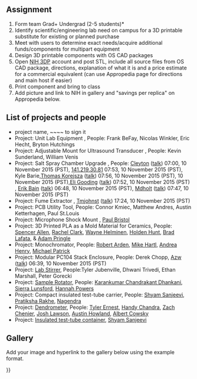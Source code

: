 {{777}}

==Assignment==
# Form team Grad+ Undergrad (2-5 students)*
# Identify scientific/engineering lab need on campus for a 3D printable substitute for existing or planned purchase
# Meet with users to determine exact needs/acquire additional funds/components for multipart equipment
# Design 3D printable components with OS CAD packages
# Open [http://3dprint.nih.gov/ NIH 3DP] account and post STL, include all source files from OS CAD package, directions, explanation of what it is and a price estimate for a commercial equivalent (can use Appropedia page for directions and main host if easier)
# Print component and bring to class
# Add picture and link to NIH in gallery and "savings per replica" on Appropedia below.

==List of projects and people==
* project name, <nowiki>~~~~</nowiki> to sign it 
*Project: Unit Lab Equipment , People: Frank BeFay, Nicolas Winkler, Eric Hecht, Bryton Hutchings
*Project: Adjustable Mount for Ultrasound Transducer , People: Kevin Sunderland, William Venis 
*Project: Salt Spray Chamber Upgrade , People: [[User:Cleyton|Cleyton]] ([[User talk:Cleyton|talk]]) 07:00, 10 November 2015 (PST), [[Special:Contributions/141.219.30.81|141.219.30.81]] 07:53, 10 November 2015 (PST), Kyle Barie,[[User:Thomas Korejsza|Thomas Korejsza]] ([[User talk:Thomas Korejsza|talk]]) 07:56, 10 November 2015 (PST), 10 November 2015 (PST),[[User:Eli Gooding|Eli Gooding]] ([[User talk:Eli Gooding|talk]]) 07:52, 10 November 2015 (PST) , [[User:Erik Bain|Erik Bain]] ([[User talk:Erik Bain|talk]]) 06:48, 10 November 2015 (PST), [[User:Mdholt|Mdholt]] ([[User talk:Mdholt|talk]]) 07:47, 10 November 2015 (PST)
*Project: Fume Extractor , [[User:Tmjohnst|Tmjohnst]] ([[User talk:Tmjohnst|talk]]) 17:24, 10 November 2015 (PST) 
*Project: PCB Utility Tool, People: Connor Kmiec, Matthew Andres, Austin Ketterhagen, Paul St.Louis
*Project: Microphone Shock Mount  , [http://www.appropedia.org/User:tacopaul11 Paul Bristol] 
*Project: 3D Printed PLA as a Mold Material for Ceramics, People: [[User:Swallen|Spencer Allen]], [[User:Raclark|Rachel Clark]], [[User:WayneHelminen|Wayne Helminen]], [[User:Hjhunt|Holden Hunt]], [[User:Bllafata|Brad Lafata]], & [[User:Ampringl|Adam Pringle]]
*Project: Monochromator, People: [[User:robertarden|Robert Arden]], [[User:Mikehartl|Mike Hartl]], [[User:Akhenry|Andrea Henry]], [[User:Michaelpatrick|Michael Patrick]]
*Project: Modular PC104 Stack Enclosure, People: Derek Chopp, [[User:Azw|Azw]] ([[User talk:Azw|talk]]) 06:39, 10 November 2015 (PST)
*Project: [http://3dprint.nih.gov/discover/3dpx-002142 Lab Stirrer], People:Tyler Jubenville, Dhwani Trivedi, Ethan Marshall, Peter Gorecki
*Project: [http://www.appropedia.org/Sample_Rotator Sample Rotator], People: [[User:Karan|Karankumar Chandrakant Dhankani]], [[User:Sklunsfo|Sierra Lunsford]], [[User:Hdpowers|Hannah Powers]]
*Project: Compact insulated test-tube carrier, People: [[User:Shyam|Shyam Sanjeevi]], [[User:Pratiksha|Pratiksha Rakhe]], [[User:Ngtanike|Nagendra]]
*Project: [http://3dprint.nih.gov/discover/3dpx-002151 Dendrometer], People: [[User:tdernest|Tyler Ernest]], [[User:Handychandra7|Handy Chandra]], [[User:zmchenie|Zach Chenier]], [[User:jclawson|Josh Lawson]], [[User:AustinHowland|Austin Howland]], [[User:Afcowsky|Albert Cowsky]]
*Project: [http://www.appropedia.org/Insulated_test-tube_container Insulated test-tube container], [[User:Shyam|Shyam Sanjeevi]]

==Gallery==
Add your image and hyperlink to the gallery below using the example format.


{{Gallery
|width=180
|height=135
|title= Adjustable Ultrasound Clamp
|lines=4
|Image:finger1.png | Finger 1
|Image:finger2.png | Finger 2
|Image:base_stand.png | Base
|Image:rod_connector.png | Rod connector
|Image:mold1.png | Mold for finger 1
|Image:mold2.png | Mold for finger 2
|Image: screw_and_nut.png | Screw and Nut
|Image:clamp2.jpg|[http://3dprint.nih.gov/discover/3dpx-002166 NIH]
}}

{{Gallery
|width=180
|height=135
|title= Unit Lab Tools
|lines=4
|Image:BeakerClamp.png|[http://3dprint.nih.gov/discover/3dpx-002153 Beaker Clamp]
|Image:Unitops.PNG|[http://3dprint.nih.gov/discover/3dpx-002165 Grinding Disc]
|Image:ClutchDisk.PNG|[http://3dprint.nih.gov/discover/3dpx-002172 Clutch Disk]
|Image:DogBone.jpg|[http://3dprint.nih.gov/discover/3dpx-002165 Tensile Strength Cutting Guide for 'Dog Bone' Samples]
}}


{{Gallery
|width=180
|height=135
|title= Salt Spray Chamber Upgrade
|lines=6
|Image:Nozzle_clamp.PNG|[http://3dprint.nih.gov/discover/3dpx-002137 Nozzle Clamp]
|Image:Insulation_bracket.PNG|[http://3dprint.nih.gov/discover/3DPX-002169 Insulation Bracket]
|Image:Coupon_rack.PNG|[http://3dprint.nih.gov/discover/3dpx-002139 Coupon Rack]
|Image:Hood_prop.PNG|[http://3dprint.nih.gov/discover/3dpx-002150 Hood Props]
|Image:Chamber_drain.png|[http://3dprint.nih.gov/discover/3DPX-002161 Chamber Drain]
|Image:Before_chamber.jpg|[http://www.appropedia.org/Open_Source_Salt_Spray_Chamber#Design Salt Spray Chamber]

}}
{{Gallery
|width=180
|height=135
|title= Lab Stirrer
|lines=5
|Image:StirrerClamp.PNG|[Stirrer Clamp]
|Image:LabStirrerTitle.PNG|[http://3dprint.nih.gov/discover/3dpx-002142 Lab Stirrer NIH]
|Image:StirrerBlade.PNG|[Stirrer Blades]
|Image:StirrerCase.PNG|[Stirrer Case]
|Image:StirrerBase.PNG|[Stirrer Base]
|{{#widget:YouTube|id=scO3TfGmnTk}}
}}

{{Gallery
|width=180
|height=135
|title= Dendrometer
|lines=4
|Image:Tube_Image.PNG| Dendrometer Tube
|Image:IMG_20151110_095304616.jpg|[http://3dprint.nih.gov/discover/3dpx-002151 Dendrometer NIH]
|Image:Hinge_Part_1_Image.PNG| Hinge Piece 1
|Image:Hinge_Part_2_Image.PNG| Hinge Piece 2
}}

{{Gallery
|width=180
|height=135
|title= PCB Utility Tool
|lines=4
|Image:PCB_title.png|[http://3dprint.nih.gov/discover/3dpx-002160 PCB Utility Tool NIH]
|Image:base.jpeg| Base
|Image:alligator_Clip.jpeg| Alligator Clip Attachment
|Image:splitter.jpeg| 1 to 3 splitter
|Image:chained.jpeg| Chain of Joints
|Image:vise.jpeg| Vise attachment
|Image:magnet.jpeg| Magnet Attachment
|Image:light.jpeg| Light Attachment
|Image:glass.jpeg| Magnifying Glass Attachment
|Image:PCB_title.png|[[PCB Utility Tool]]
}}

{{Gallery
|width=180
|height=180
|title= Fume Extractor
|lines=2
|Image:FumeExtractor.jpg|[http://3dprint.nih.gov/discover/3dpx-002178 Fume Extractor NIH]
|Image:fumebox_box.png| [http://www.appropedia.org/Open_Source_Fume_Extractor Fume Box (Appropedia Page)]
|Image:fumebox_front_plate.png| Front Plate
}}

{{Gallery
|width=180
|height=135
|title= [[Sample Rotator]]
|Image:Main Shaft.JPEG|[http://3dprint.nih.gov/discover/3dpx-002168 Main Shaft NIH]
|Image:Side Pillar.JPEG|[http://3dprint.nih.gov/discover/3dpx-002168 Side Pillar NIH]
|Image:Motor Pillar.JPEG|[http://3dprint.nih.gov/discover/3dpx-002168 Motor Pillar NIH]
|Image:Side Base.JPEG|[http://3dprint.nih.gov/discover/3dpx-002168 Side Base NIH]
|Image:Thumb Screw.JPEG|[http://3dprint.nih.gov/discover/3dpx-002168 Thumb Screw NIH]
|Image:Wing.JPEG|[http://3dprint.nih.gov/discover/3dpx-002168 Snap Fit NIH]
|Image:Snap.JPEG|[http://3dprint.nih.gov/discover/3dpx-002168 Snap NIH]
|Image:Snap Holder.JPEG|[http://3dprint.nih.gov/discover/3dpx-002168 Motor Base NIH]
|Image:Motor Base.JPEG|[http://3dprint.nih.gov/discover/3dpx-002168 Wing NIH]
|Image:FinalModel.JPEG|[Final Model]
}}

{{Gallery
|width=180
|height=135
|title= 3D Printed PLA as a Mold Material for Ceramics
|lines=4
|Image:ClayNozzle.jpg|[http://3dprint.nih.gov/discover/3dpx-002155 Pre-fired Nozzle NIH]
|Image:PlasticNozzles.jpg|[http://www.appropedia.org/3D_Printed_PLA_as_a_Mold_Material_for_Ceramics 3D Printed PLA as a Mold Material for Ceramics Appropedia]
}}

{{Gallery
|width=180
|height=135
|title= Monochromator
|lines=4
|Image:Monochromator_Wall.png|[http://3dprint.nih.gov/discover/3dpx-002158 Monochromator NIH]
|Image:Monochromator_Mirror_Holder.png|[http://www.appropedia.org/Open_Source_Monochromator Monochromator Appropedia]
|Image:Monochromator_CD.jpg|View of diffraction grating 
|Image:Monochromator_Mirrors.jpg|View of concave mirrors 
|Image:Monochromator_Front.jpg|View of enclosure front 
|Image:Monochromator_Top.jpg|Top view of monochromator
}}

{{Gallery
|width=180
|height=135
|title= Modular PC104 Stack Enclosure
|lines=4
|Image:pc104sb.jpg|[http://3dprint.nih.gov/discover/3dpx-002171 PC104 Stack NIH]
|Image:pc104sm.jpg|[http://www.appropedia.org/Modular_PC104_Case PC104 Stack Appropedia]
|Image:pc104st.jpg|Stack Top
|Image:cc_base.jpg|Cable Clamp Base
|Image:cc_top.jpg|Cable Clamp Top
}}

{{Gallery
|width=180
|height=135
|title= Microphone Shock Mount
|lines=1
|Image:shockmount.jpg|[http://3dprint.nih.gov/discover/3dpx-002170]
}}

{{Gallery
|width=180
|height=135
|title= insulated testtube carrier
|lines=1
|Image:lid_0.png|[http://3dprint.nih.gov/discover/3DPX-002164]
}}